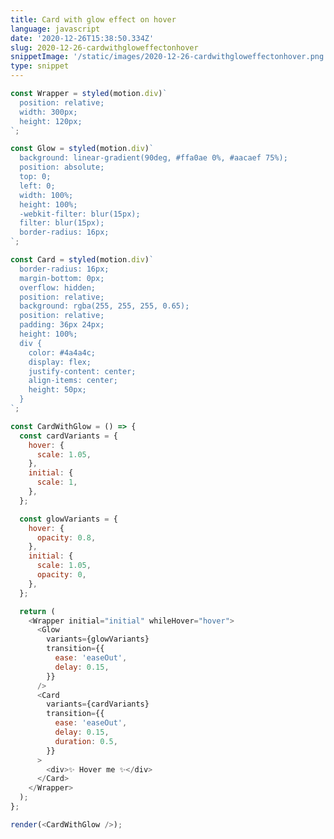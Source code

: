```yaml
---
title: Card with glow effect on hover
language: javascript
date: '2020-12-26T15:38:50.334Z'
slug: 2020-12-26-cardwithgloweffectonhover
snippetImage: '/static/images/2020-12-26-cardwithgloweffectonhover.png'
type: snippet
---
```


```javascript live
const Wrapper = styled(motion.div)`
  position: relative;
  width: 300px;
  height: 120px;
`;

const Glow = styled(motion.div)`
  background: linear-gradient(90deg, #ffa0ae 0%, #aacaef 75%);
  position: absolute;
  top: 0;
  left: 0;
  width: 100%;
  height: 100%;
  -webkit-filter: blur(15px);
  filter: blur(15px);
  border-radius: 16px;
`;

const Card = styled(motion.div)`
  border-radius: 16px;
  margin-bottom: 0px;
  overflow: hidden;
  position: relative;
  background: rgba(255, 255, 255, 0.65);
  position: relative;
  padding: 36px 24px;
  height: 100%;
  div {
    color: #4a4a4c;
    display: flex;
    justify-content: center;
    align-items: center;
    height: 50px;
  }
`;

const CardWithGlow = () => {
  const cardVariants = {
    hover: {
      scale: 1.05,
    },
    initial: {
      scale: 1,
    },
  };

  const glowVariants = {
    hover: {
      opacity: 0.8,
    },
    initial: {
      scale: 1.05,
      opacity: 0,
    },
  };

  return (
    <Wrapper initial="initial" whileHover="hover">
      <Glow
        variants={glowVariants}
        transition={{
          ease: 'easeOut',
          delay: 0.15,
        }}
      />
      <Card
        variants={cardVariants}
        transition={{
          ease: 'easeOut',
          delay: 0.15,
          duration: 0.5,
        }}
      >
        <div>✨ Hover me ✨</div>
      </Card>
    </Wrapper>
  );
};

render(<CardWithGlow />);
```
